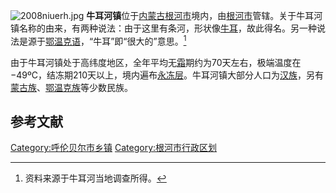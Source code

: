 {{coord|51|33|10.71|N|121|43|47.19|E|display=title}}
[[Image:2008niuerh.jpg|thumb]]
'''牛耳河镇'''位于[[内蒙古|内蒙古]][[根河市|根河市]]境内，由[[根河市|根河市]]管辖。关于牛耳河镇名称的由来，有两种说法：由于这里有条河，形状像[[牛耳|牛耳]]，故此得名。另一种说法是源于[[鄂温克语|鄂温克语]]，“牛耳”即“很大的”意思。<ref name="source">资料来源于牛耳河当地调查所得。</ref>

由于牛耳河镇处于高纬度地区，全年平均无[[霜|霜]]期约为70天左右，极端温度在−49ºC，结冻期210天以上，境内遍布[[永冻层|永冻层]]。牛耳河镇大部分人口为[[汉族|汉族]]，另有[[蒙古族|蒙古族]]、[[鄂温克族|鄂温克族]]等少数民族。{{r|source}}

==参考文献==
{{reflist}}

[[Category:呼伦贝尔市乡镇|Category:呼伦贝尔市乡镇]]
[[Category:根河市行政区划|Category:根河市行政区划]]